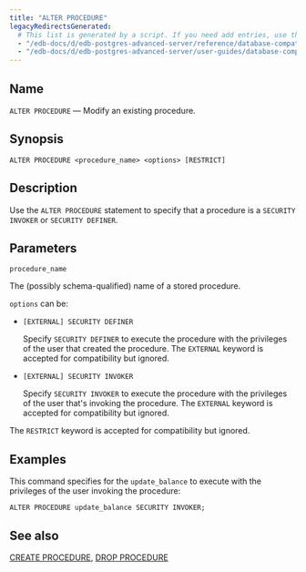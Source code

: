 ```yaml
---
title: "ALTER PROCEDURE"
legacyRedirectsGenerated:
  # This list is generated by a script. If you need add entries, use the `legacyRedirects` key.
  - "/edb-docs/d/edb-postgres-advanced-server/reference/database-compatibility-for-oracle-developers-reference-guide/9.6/Database_Compatibility_for_Oracle_Developers_Reference_Guide.1.019.html"
  - "/edb-docs/d/edb-postgres-advanced-server/user-guides/database-compatibility-for-oracle-developers-guide/9.5/Database_Compatibility_for_Oracle_Developers_Guide.1.051.html"
---
```


<div id="alter_procedure" class="registered_link"></div>

## Name

`ALTER PROCEDURE` &mdash; Modify an existing procedure.

## Synopsis

```text
ALTER PROCEDURE <procedure_name> <options> [RESTRICT]
```

## Description

Use the `ALTER PROCEDURE` statement to specify that a procedure is a `SECURITY INVOKER` or `SECURITY DEFINER`.

## Parameters

`procedure_name`

 The (possibly schema-qualified) name of a stored procedure.

`options` can be:

-   `[EXTERNAL] SECURITY DEFINER`

    Specify `SECURITY DEFINER` to execute the procedure with the privileges of the user that created the procedure. The `EXTERNAL` keyword is accepted for compatibility but ignored.

-   `[EXTERNAL] SECURITY INVOKER`

    Specify `SECURITY INVOKER` to execute the procedure with the privileges of the user that's invoking the procedure. The `EXTERNAL` keyword is accepted for compatibility but ignored.

The `RESTRICT` keyword is accepted for compatibility but ignored.

## Examples

This command specifies for the `update_balance` to execute with the privileges of the user invoking the procedure:

```text
ALTER PROCEDURE update_balance SECURITY INVOKER;
```

## See also

[CREATE PROCEDURE](28_create_procedure/#create_procedure), [DROP PROCEDURE](50_drop_procedure/#drop_procedure)
